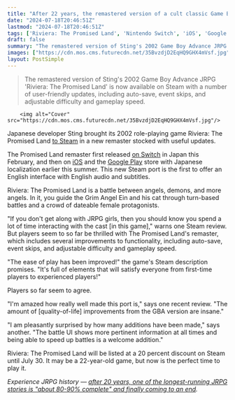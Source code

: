 ```yaml
---
title: "After 22 years, the remastered version of a cult classic Game Boy Advance JRPG just appeared on Steam with a bunch of user-friendly updates"
date: "2024-07-18T20:46:51Z"
lastmod: "2024-07-18T20:46:51Z"
tags: ['Riviera: The Promised Land', 'Nintendo Switch', 'iOS', 'Google Play', 'Steam', 'Game Boy Advance', 'JRPG']
draft: false
summary: "The remastered version of Sting's 2002 Game Boy Advance JRPG 'Riviera: The Promised Land' is now available on Steam with a number of user-friendly updates, including auto-save, event skips, and adjustable difficulty and gameplay speed."
images: ["https://cdn.mos.cms.futurecdn.net/35BvzdjD2EqHQ9GHX4mVsf.jpg"]
layout: PostSimple
---
```

> The remastered version of Sting's 2002 Game Boy Advance JRPG 'Riviera: The Promised Land' is now available on Steam with a number of user-friendly updates, including auto-save, event skips, and adjustable difficulty and gameplay speed.


        <img alt="Cover" src="https://cdn.mos.cms.futurecdn.net/35BvzdjD2EqHQ9GHX4mVsf.jpg"/>
        
Japanese developer Sting brought its 2002 role-playing game Riviera: The Promised Land [<u>to Steam</u>](https://store.steampowered.com/app/2891280/Riviera_The_Promised_Land/) in a new remaster stocked with useful updates. 

The Promised Land remaster first released [<u>on Switch</u>](https://store-jp.nintendo.com/list/software/70010000071834.html) in Japan this February, and then on [<u>iOS</u>](https://go.redirectingat.com/?id=92X1161492&xcust=grd_us_1079926755892768624&xs=1&url=https%3A%2F%2Fapps.apple.com%2Fjp%2Fapp%2Friviera-%25E7%25B4%2584%25E6%259D%259F%25E3%2581%25AE%25E5%259C%25B0%25E3%2583%25AA%25E3%2583%25B4%25E3%2582%25A3%25E3%2582%25A8%25E3%2583%25A9%2Fid6501970614&sref=https%3A%2F%2Fwww.gamesradar.com%2Fgames%2Fjrpg%2Fafter-22-years-the-remastered-version-of-a-cult-classic-game-boy-advance-jrpg-just-appeared-on-steam-with-a-bunch-of-user-friendly-updates) and the [<u>Google Play</u>](https://play.google.com/store/apps/details?id=jp.co.sting.riviera) store with Japanese localization earlier this summer. This new Steam port is the first to offer an English interface with English audio and subtitles.

Riviera: The Promised Land is a battle between angels, demons, and more angels. In it, you guide the Grim Angel Ein and his cat through turn-based battles and a crowd of dateable female protagonists. 

"If you don't get along with JRPG girls, then you should know you spend a lot of time interacting with the cast [in this game]," warns one Steam review. But players seem to so far be thrilled with The Promised Land's remaster, which includes several improvements to functionality, including auto-save, event skips, and adjustable difficulty and gameplay speed. 

"The ease of play has been improved!" the game's Steam description promises. "It's full of elements that will satisfy everyone from first-time players to experienced players!"

Players so far seem to agree.

"I'm amazed how really well made this port is," says one recent review. "The amount of [quality-of-life] improvements from the GBA version are insane." 

"I am pleasantly surprised by how many additions have been made," says another. "The battle UI shows more pertinent information at all times and being able to speed up battles is a welcome addition." 

Riviera: The Promised Land will be listed at a 20 percent discount on Steam until July 30. It may be a 22-year-old game, but now is the perfect time to play it.

*Experience JRPG history — *[<em>after 20 years, one of the longest-running JRPG stories is "about 80-90% complete" and finally coming to an end</em>](https://www.gamesradar.com/games/jrpg/after-20-years-one-of-the-longest-running-jrpg-stories-is-about-80-90-complete-and-finally-coming-to-an-end/)*.*
        